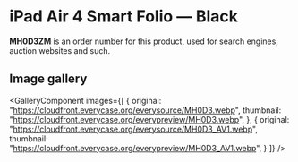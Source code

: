 
# iPad Air 4 Smart Folio — Black

<Callout type='info' emoji='👉🏻'>**MH0D3ZM** is an order number for this product, used for search engines, auction websites and such.</Callout>

## Image gallery

<GalleryComponent
    images={[
      {
        original: "https://cloudfront.everycase.org/everysource/MH0D3.webp",
        thumbnail: "https://cloudfront.everycase.org/everypreview/MH0D3.webp",
      },
      {
        original: "https://cloudfront.everycase.org/everysource/MH0D3_AV1.webp",
        thumbnail: "https://cloudfront.everycase.org/everypreview/MH0D3_AV1.webp",
      }
    ]}
  />
